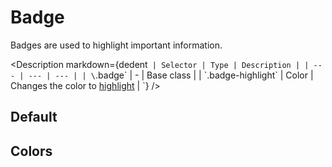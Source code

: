
# Badge

Badges are used to highlight important information.

<Description
  markdown={dedent`
    | Selector | Type | Description |
    | --- | --- | --- |
    | \`.badge\` | - | Base class |
    | \`.badge-highlight\` | Color | Changes the color to [highlight](?path=/docs/tokens-colors--page) |
  `}
/>

## Default

<Canvas>
  <Story id="components-badge--default" />
</Canvas>

## Colors

<Canvas>
  <Story id="components-badge--colors" />
</Canvas>
